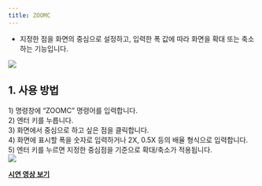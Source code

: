 ```yaml
---
title: ZOOMC
---
```



[image1]: ../../../../../assets/images/commands/zoomc/image1.png
[image2]: ../../../../../assets/images/commands/zoomc/image2.png

* 지정한 점을 화면의 중심으로 설정하고, 입력한 폭 값에 따라 화면을 확대 또는 축소하는 기능입니다.

![][image1]

## **1\. 사용 방법**

1\) 명령창에 “ZOOMC” 명령어를 입력합니다.  
2\) 엔터 키를 누릅니다.  
3\) 화면에서 중심으로 하고 싶은 점을 클릭합니다.  
4\) 화면에 표시할 폭을 숫자로 입력하거나 2X, 0.5X 등의 배율 형식으로 입력합니다.  
5\) 엔터 키를 누르면 지정한 중심점을 기준으로 확대/축소가 적용됩니다.  
![][image2]

[**<Icon name="youtube" class="emoji"/> 시연 영상 보기**]()

